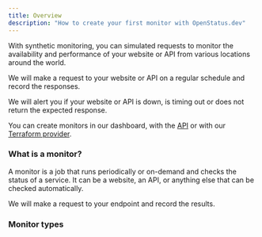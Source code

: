 ```yaml
---
title: Overview
description: "How to create your first monitor with OpenStatus.dev"
---
```



With synthetic monitoring, you can simulated requests to monitor the availability and performance of
your website or API from various locations around the world.

We will make a request to your website or API on a regular schedule and record the
responses.

We will alert you if your website or API is down, is timing out or does not return the expected response.

You can create monitors in our dashboard, with the [API](https://api.openstatus.dev/v1#tag/monitor/POST/monitor) or with our [Terraform provider](/tools/terraform).


### What is a monitor?

A monitor is a job that runs periodically or on-demand and checks the status of a service. It
can be a website, an API, or anything else that can be checked automatically.

We will make a request to your endpoint and record the results.

### Monitor types

<CardGrid>
    <LinkCard
        title="HTTP Monitor"
        href="/type/http"
    />
    <LinkCard
        title="TCP Monitor"
        href="/type/tcp"
    />
</CardGrid>

